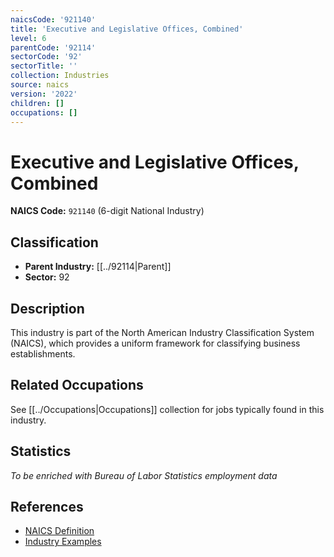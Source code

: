 ```yaml
---
naicsCode: '921140'
title: 'Executive and Legislative Offices, Combined'
level: 6
parentCode: '92114'
sectorCode: '92'
sectorTitle: ''
collection: Industries
source: naics
version: '2022'
children: []
occupations: []
---
```

# Executive and Legislative Offices, Combined

**NAICS Code:** `921140` (6-digit National Industry)

## Classification

- **Parent Industry:** [[../92114|Parent]]
- **Sector:** 92

## Description

This industry is part of the North American Industry Classification System (NAICS), which provides a uniform framework for classifying business establishments.

## Related Occupations

See [[../Occupations|Occupations]] collection for jobs typically found in this industry.

## Statistics

*To be enriched with Bureau of Labor Statistics employment data*

## References

- [NAICS Definition](https://www.census.gov/naics/)
- [Industry Examples](https://www.census.gov/naics/2022NAICS/)
